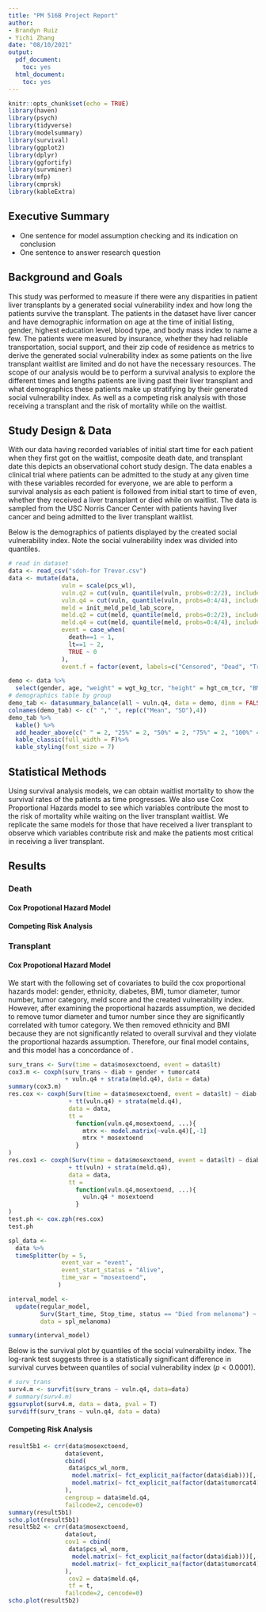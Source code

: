 ```yaml
---
title: "PM 516B Project Report"
author:
- Brandyn Ruiz
- Yichi Zhang
date: "08/10/2021"
output:
  pdf_document:
    toc: yes
  html_document:
    toc: yes
---
```


```r
knitr::opts_chunk$set(echo = TRUE)
library(haven)
library(psych)
library(tidyverse)
library(modelsummary)
library(survival)
library(ggplot2)
library(dplyr)
library(ggfortify)
library(survminer)
library(mfp)
library(cmprsk)
library(kableExtra)
```

## Executive Summary

- One sentence for model assumption checking and its indication on conclusion
- One sentence to answer research question

## Background and Goals

This study was performed to measure if there were any disparities in patient liver transplants by a generated social vulnerability index and how long the patients survive the transplant. The patients in the dataset have liver cancer and have demographic information on age at the time of initial listing, gender, highest education level, blood type, and body mass index to name a few. The patients were measured by insurance, whether they had reliable transportation, social support, and their zip code of residence as metrics to derive the generated social vulnerability index as some patients on the live transplant waitlist are limited and do not have the necessary resources. The scope of our analysis would be to perform a survival analysis to explore the different times and lengths patients are living past their liver transplant and what demographics these patients make up stratifying by their generated social vulnerability index. As well as a competing risk analysis with those receiving a transplant and the risk of mortality while on the waitlist.

## Study Design & Data

With our data having recorded variables of initial start time for each patient when they first got on the waitlist, composite death date, and transplant date this depicts an observational cohort study design. The data enables a clinical trial where patients can be admitted to the study at any given time with these variables recorded for everyone, we are able to perform a survival analysis as each patient is followed from initial start to time of even, whether they received a liver transplant or died while on waitlist. The data is sampled from the USC Norris Cancer Center with patients having liver cancer and being admitted to the liver transplant waitlist. 

Below is the demographics of patients displayed by the created social vulnerability index. Note the social vulnerability index was divided into quantiles.

```r
# read in dataset
data <- read_csv("sdoh-for Trevor.csv")
data <- mutate(data,
               vuln = scale(pcs_wl),  
               vuln.q2 = cut(vuln, quantile(vuln, probs=0:2/2), include.lowest=T),
               vuln.q4 = cut(vuln, quantile(vuln, probs=0:4/4), include.lowest=T),
               meld = init_meld_peld_lab_score,
               meld.q2 = cut(meld, quantile(meld, probs=0:2/2), include.lowest=T),
               meld.q4 = cut(meld, quantile(meld, probs=0:4/4), include.lowest=T),
               event = case_when(
                 death==1 ~ 1,
                 lt==1 ~ 2,
                 TRUE ~ 0
               ),
               event.f = factor(event, labels=c("Censored", "Dead", "Transplant")),)
```

```r
demo <- data %>%
  select(gender, age, "weight" = wgt_kg_tcr, "height" = hgt_cm_tcr, "BMI" = bmi_tcr, "tumor number" = tumornum1, "tumor size" = first_tumor_diam,"tumor category" = tumorcat4, "social vulnerability index" = pcs_wl, "meld score" = meld, "waiting days" = dayswait_chron, mosexctoend, vuln.q4)
# demographics table by group
demo_tab <- datasummary_balance(all ~ vuln.q4, data = demo, dinm = FALSE, output = "data.frame")
colnames(demo_tab) <- c(" "," ", rep(c("Mean", "SD"),4))
demo_tab %>%
  kable() %>%
  add_header_above(c(" " = 2, "25%" = 2, "50%" = 2, "75%" = 2, "100%" = 2))%>%
  kable_classic(full_width = F)%>%
  kable_styling(font_size = 7)
```


## Statistical Methods

Using survival analysis models, we can obtain waitlist mortality to show the survival rates of the patients as time progresses. We also use Cox Proportional Hazards model to see which variables contribute the most to the risk of mortality while waiting on the liver transplant waitlist. We replicate the same models for those that have received a liver transplant to observe which variables contribute risk and make the patients most critical in receiving a liver transplant.

## Results

### Death

#### Cox Propotional Hazard Model

#### Competing Risk Analysis

### Transplant

#### Cox Propotional Hazard Model

We start with the following set of covariates to build the cox proportional hazards model: gender, ethnicity, diabetes, BMI, tumor diameter, tumor number, tumor category, meld score and the created vulnerability index. However, after examining the proportional hazards assumption, we decided to remove tumor diameter and tumor number since they are significantly correlated with tumor category. We then removed ethnicity and BMI because they are not significantly related to overall survival and they violate the proportional hazards assumption. Therefore, our final model contains, and this model has a concordance of . 

```r
surv_trans <- Surv(time = data$mosexctoend, event = data$lt)
cox3.m <- coxph(surv_trans ~ diab + gender + tumorcat4
                + vuln.q4 + strata(meld.q4), data = data)
summary(cox3.m)
res.cox <- coxph(Surv(time = data$mosexctoend, event = data$lt) ~ diab + gender + tumorcat4
                 + tt(vuln.q4) + strata(meld.q4),
                 data = data,
                 tt = 
                   function(vuln.q4,mosextoend, ...){
                     mtrx <- model.matrix(~vuln.q4)[,-1]
                     mtrx * mosextoend
                   }
)
res.cox1 <- coxph(Surv(time = data$mosexctoend, event = data$lt) ~ diab + gender + tumorcat4
                 + tt(vuln) + strata(meld.q4),
                 data = data,
                 tt = 
                   function(vuln.q4,mosextoend, ...){
                     vuln.q4 * mosextoend
                   }
)
test.ph <- cox.zph(res.cox)
test.ph

spl_data <-
  data %>% 
  timeSplitter(by = 5,
               event_var = "event",
               event_start_status = "Alive",
               time_var = "mosextoend",
              )

interval_model <-
  update(regular_model, 
         Surv(Start_time, Stop_time, status == "Died from melanoma") ~ .,
         data = spl_melanoma)

summary(interval_model)
```

Below is the survival plot by quantiles of the social vulnerability index. The log-rank test suggests three is a statistically significant difference in survival curves between quantiles of social vulnerability index ($p < 0.0001$).

```r
# surv_trans
surv4.m <- survfit(surv_trans ~ vuln.q4, data=data)
# summary(surv4.m)
ggsurvplot(surv4.m, data = data, pval = T)
survdiff(surv_trans ~ vuln.q4, data = data)
```


#### Competing Risk Analysis

```r
result5b1 <- crr(data$mosexctoend, 
                data$event, 
                cbind(
                 data$pcs_wl_norm,
                  model.matrix(~ fct_explicit_na(factor(data$diab)))[,-1],
                  model.matrix(~ fct_explicit_na(factor(data$tumorcat4)))[,-1]
                ),
                cengroup = data$meld.q4,
                failcode=2, cencode=0)
summary(result5b1)
scho.plot(result5b1)
result5b2 <- crr(data$mosexctoend, 
                data$out, 
                cov1 = cbind(
                 data$pcs_wl_norm,
                  model.matrix(~ fct_explicit_na(factor(data$diab)))[,-1],
                  model.matrix(~ fct_explicit_na(factor(data$tumorcat4)))[,-1]
                ),
                 cov2 = data$meld.q4,
                 tf = t,
                failcode=2, cencode=0)
scho.plot(result5b2)
```


